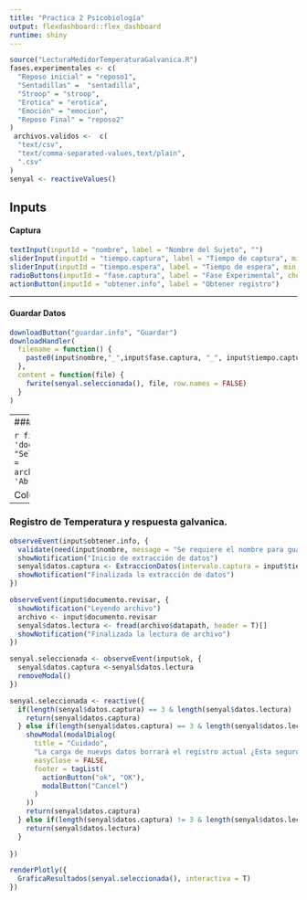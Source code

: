 ```yaml
---
title: "Practica 2 Psicobiología"
output: flexdashboard::flex_dashboard
runtime: shiny
---
```


```r
source("LecturaMedidorTemperaturaGalvanica.R")
fases.experimentales <- c(
  "Reposo inicial" = "reposo1",
  "Sentadillas" =  "sentadilla",
  "Stroop" = "stroop",
  "Erotica" = "erotica",
  "Emoción" = "emocion",
  "Reposo Final" = "reposo2"
)
 archivos.validos <-  c(
  "text/csv",
  "text/comma-separated-values,text/plain",
  ".csv"
)
senyal <- reactiveValues()
```

Inputs {.sidebar}
-----------------------------------------------------------------------

#### Captura

```r

textInput(inputId = "nombre", label = "Nombre del Sujeto", "")
sliderInput(inputId = "tiempo.captura", label = "Tiempo de captura", min = 10, max = 300, value = 10, step = 10)
sliderInput(inputId = "tiempo.espera", label = "Tiempo de espera", min = 0, max = 30, value = 0)
radioButtons(inputId = "fase.captura", label = "Fase Experimental", choices = fases.experimentales)
actionButton(inputId = "obtener.info", label = "Obtener registro")
```

----

#### Guardar Datos

```r
downloadButton("guardar.info", "Guardar")
downloadHandler(
  filename = function() {
    paste0(input$nombre,"_",input$fase.captura, "_", input$tiempo.captura, ".csv")
  },
  content = function(file) {
    fwrite(senyal.seleccionada(), file, row.names = FALSE)
  }
)
```

----
#### Leer Archivo

```r
fileInput(inputId = 'documento.revisar', label = "Seleccionar Archivo", accept = archivos.validos,buttonLabel= 'Abrir')
```


Column
-----------------------------------------------------------------------

### Registro de Temperatura y respuesta galvanica.

```r

observeEvent(input$obtener.info, {
  validate(need(input$nombre, message = "Se requiere el nombre para guardar sujeto"))
  showNotification("Inicio de extracción de datos")
  senyal$datos.captura <- ExtraccionDatos(intervalo.captura = input$tiempo.captura, retraso = input$tiempo.espera)
  showNotification("Finalizada la extracción de datos")
})

observeEvent(input$documento.revisar, {
  showNotification("Leyendo archivo")
  archivo <- input$documento.revisar
  senyal$datos.lectura <- fread(archivo$datapath, header = T)[]
  showNotification("Finalizada la lectura de archivo")
})

senyal.seleccionada <- observeEvent(input$ok, {
  senyal$datos.captura <-senyal$datos.lectura
  removeModal()
})

senyal.seleccionada <- reactive({
  if(length(senyal$datos.captura) == 3 & length(senyal$datos.lectura) != 3) {
    return(senyal$datos.captura)
  } else if(length(senyal$datos.captura) == 3 & length(senyal$datos.lectura) == 3){
    showModal(modalDialog(
      title = "Cuidado",
      "La carga de nuevps datos borrará el registro actual ¿Esta seguro?",
      easyClose = FALSE,
      footer = tagList(
        actionButton("ok", "OK"),
        modalButton("Cancel")
      )
    ))
    return(senyal$datos.captura)
  } else if(length(senyal$datos.captura) != 3 & length(senyal$datos.lectura) == 3) {
    return(senyal$datos.lectura)
  }
  
})

renderPlotly({
  GraficaResultados(senyal.seleccionada(), interactiva = T)
})

```

